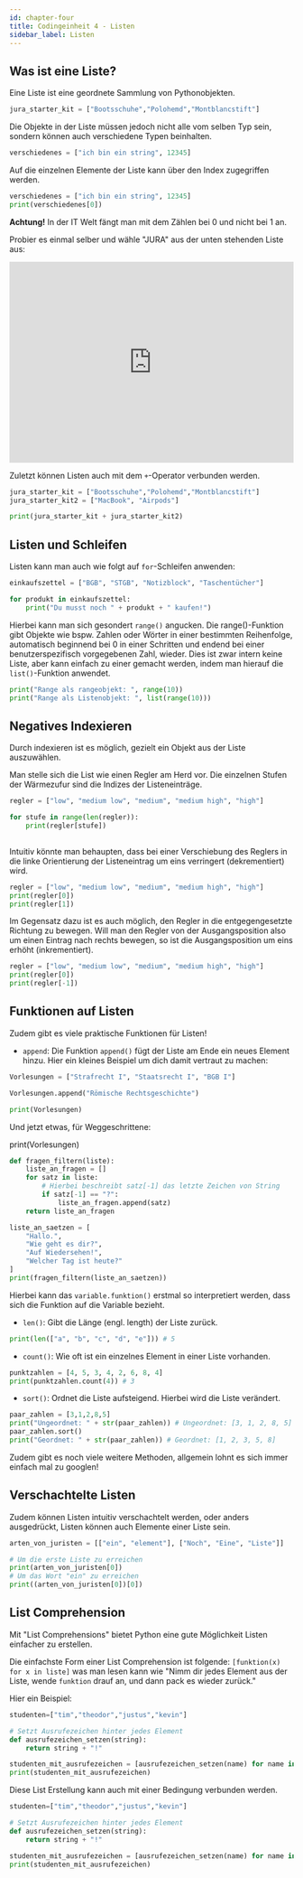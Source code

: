 ```yaml
---
id: chapter-four
title: Codingeinheit 4 - Listen
sidebar_label: Listen
---
```



## Was ist eine Liste?

Eine Liste ist eine geordnete Sammlung von Pythonobjekten.

```python
jura_starter_kit = ["Bootsschuhe","Polohemd","Montblancstift"]
```

Die Objekte in der Liste müssen jedoch nicht alle vom selben Typ sein, sondern können auch verschiedene Typen beinhalten.

```python
verschiedenes = ["ich bin ein string", 12345]
```

Auf die einzelnen Elemente der Liste kann über den Index zugegriffen werden.

```python
verschiedenes = ["ich bin ein string", 12345]
print(verschiedenes[0])
```

**Achtung!** In der IT Welt fängt man mit dem Zählen bei 0 und nicht bei 1 an.

Probier es einmal selber und wähle "JURA" aus der unten stehenden Liste aus:

<iframe src="https://trinket.io/embed/python3/f3f3b904b8" width="100%" height="356" frameborder="0" marginwidth="0" marginheight="0" allowfullscreen></iframe>

Zuletzt können Listen auch mit dem `+`-Operator verbunden werden. 

<CodeBlock frame="https://trinket.io/embed/python3/24d7dcec12">

```python
jura_starter_kit = ["Bootsschuhe","Polohemd","Montblancstift"]
jura_starter_kit2 = ["MacBook", "Airpods"]

print(jura_starter_kit + jura_starter_kit2)
```

</CodeBlock>

## Listen und Schleifen

Listen kann man auch wie folgt auf `for`-Schleifen anwenden:

<CodeBlock frame="https://trinket.io/embed/python3/c16796572d">

```python
einkaufszettel = ["BGB", "STGB", "Notizblock", "Taschentücher"]

for produkt in einkaufszettel:
    print("Du musst noch " + produkt + " kaufen!")
```

</CodeBlock>

Hierbei kann man sich gesondert `range()` angucken. Die range()-Funktion gibt Objekte wie bspw. Zahlen oder Wörter in einer bestimmten Reihenfolge, automatisch beginnend bei 0 in einer Schritten und endend bei einer benutzerspezifisch vorgegebenen Zahl, wieder. Dies ist zwar intern keine Liste, aber kann einfach zu einer gemacht werden, indem man hierauf die `list()`-Funktion anwendet.

<CodeBlock frame="https://trinket.io/embed/python3/6ddb5efe24">

```python
print("Range als rangeobjekt: ", range(10))
print("Range als Listenobjekt: ", list(range(10)))
```

</CodeBlock>

## Negatives Indexieren

Durch indexieren ist es möglich, gezielt ein Objekt aus der Liste auszuwählen.

Man stelle sich die List wie einen Regler am Herd vor. Die einzelnen Stufen der Wärmezufur sind die Indizes der Listeneinträge.

<CodeBlock frame="https://trinket.io/embed/python3/44cc806c55">

```python
regler = ["low", "medium low", "medium", "medium high", "high"]

for stufe in range(len(regler)):
    print(regler[stufe])
    
```

</CodeBlock>

Intuitiv könnte man behaupten, dass bei einer Verschiebung des Reglers in die linke Orientierung der Listeneintrag um eins verringert (dekrementiert) wird.

<CodeBlock frame="https://trinket.io/embed/python3/f9326e0c33">

```python
regler = ["low", "medium low", "medium", "medium high", "high"]
print(regler[0])
print(regler[1])
```

</CodeBlock>

Im Gegensatz dazu ist es auch möglich, den Regler in die entgegengesetzte Richtung zu bewegen. Will man den Regler von der Ausgangsposition also um einen Eintrag nach rechts bewegen, so ist die Ausgangsposition um eins erhöht (inkrementiert).

<CodeBlock frame="https://trinket.io/embed/python3/e95db5de52">

```python
regler = ["low", "medium low", "medium", "medium high", "high"]
print(regler[0])
print(regler[-1])
```

</CodeBlock>

## Funktionen auf Listen

Zudem gibt es viele praktische Funktionen für Listen!

- `append`:
  Die Funktion `append()` fügt der Liste am Ende ein neues Element hinzu.
  Hier ein kleines Beispiel um dich damit vertraut zu machen: 


<CodeBlock frame="https://trinket.io/embed/python3/5a183d91ca">

```python
Vorlesungen = ["Strafrecht I", "Staatsrecht I", "BGB I"]

Vorlesungen.append("Römische Rechtsgeschichte")

print(Vorlesungen)
```

</CodeBlock>

Und jetzt etwas, für Weggeschrittene:

print(Vorlesungen)

<CodeBlock frame="https://trinket.io/embed/python3/8008720569">

```python
def fragen_filtern(liste):
    liste_an_fragen = []
    for satz in liste:
        # Hierbei beschreibt satz[-1] das letzte Zeichen von String
        if satz[-1] == "?":
            liste_an_fragen.append(satz)
    return liste_an_fragen

liste_an_saetzen = [
    "Hallo.",
    "Wie geht es dir?",
    "Auf Wiedersehen!",
    "Welcher Tag ist heute?"
]
print(fragen_filtern(liste_an_saetzen))
```

</CodeBlock>

Hierbei kann das `variable.funktion()` erstmal so interpretiert werden, dass sich die Funktion auf die Variable bezieht.

- `len()`:
  Gibt die Länge (engl. length) der Liste zurück.

```python
print(len(["a", "b", "c", "d", "e"])) # 5
```

- `count()`:
  Wie oft ist ein einzelnes Element in einer Liste vorhanden.

```python
punktzahlen = [4, 5, 3, 4, 2, 6, 8, 4]
print(punktzahlen.count(4)) # 3
```

- `sort()`:
  Ordnet die Liste aufsteigend. Hierbei wird die Liste verändert.

```python
paar_zahlen = [3,1,2,8,5]
print("Ungeordnet: " + str(paar_zahlen)) # Ungeordnet: [3, 1, 2, 8, 5]
paar_zahlen.sort()
print("Geordnet: " + str(paar_zahlen)) # Geordnet: [1, 2, 3, 5, 8]
```

Zudem gibt es noch viele weitere Methoden, allgemein lohnt es sich immer einfach mal zu googlen!

## Verschachtelte Listen

Zudem können Listen intuitiv verschachtelt werden, oder anders ausgedrückt, Listen können auch Elemente einer Liste sein.

<CodeBlock frame="https://trinket.io/embed/python3/4f3390b261">

```python
arten_von_juristen = [["ein", "element"], ["Noch", "Eine", "Liste"]]

# Um die erste Liste zu erreichen
print(arten_von_juristen[0])
# Um das Wort "ein" zu erreichen
print((arten_von_juristen[0])[0])
```

</CodeBlock>

## List Comprehension

Mit "List Comprehensions" bietet Python eine gute Möglichkeit Listen einfacher zu erstellen.

Die einfachste Form einer List Comprehension ist folgende:
`[funktion(x) for x in liste]`
was man lesen kann wie
"Nimm dir jedes Element aus der Liste, wende `funktion` drauf an, und dann pack es wieder zurück."

Hier ein Beispiel:

<CodeBlock frame="https://trinket.io/embed/python3/df6baad41e">

```python
studenten=["tim","theodor","justus","kevin"]

# Setzt Ausrufezeichen hinter jedes Element
def ausrufezeichen_setzen(string):
    return string + "!"

studenten_mit_ausrufezeichen = [ausrufezeichen_setzen(name) for name in studenten]
print(studenten_mit_ausrufezeichen)
```

</CodeBlock>

Diese List Erstellung kann auch mit einer Bedingung verbunden werden.

<CodeBlock frame="https://trinket.io/embed/python3/1012f1ddf5">

```python
studenten=["tim","theodor","justus","kevin"]

# Setzt Ausrufezeichen hinter jedes Element
def ausrufezeichen_setzen(string):
    return string + "!"

studenten_mit_ausrufezeichen = [ausrufezeichen_setzen(name) for name in studenten]
print(studenten_mit_ausrufezeichen)
```

</CodeBlock>
